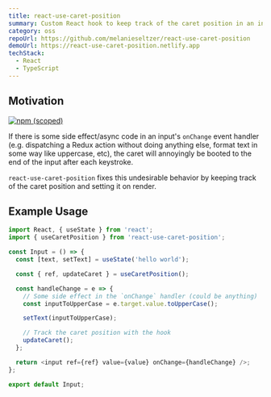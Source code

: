 ```yaml
---
title: react-use-caret-position
summary: Custom React hook to keep track of the caret position in an input.
category: oss
repoUrl: https://github.com/melanieseltzer/react-use-caret-position
demoUrl: https://react-use-caret-position.netlify.app
techStack:
  - React
  - TypeScript
---
```


## Motivation

[![npm (scoped)](https://img.shields.io/npm/v/react-use-caret-position.svg)](https://www.npmjs.com/package/react-use-caret-position)

If there is some side effect/async code in an input's `onChange` event handler (e.g. dispatching a Redux action without doing anything else, format text in some way like uppercase, etc), the caret will annoyingly be booted to the end of the input after each keystroke.

`react-use-caret-position` fixes this undesirable behavior by keeping track of the caret position and setting it on render.

## Example Usage

```js
import React, { useState } from 'react';
import { useCaretPosition } from 'react-use-caret-position';

const Input = () => {
  const [text, setText] = useState('hello world');

  const { ref, updateCaret } = useCaretPosition();

  const handleChange = e => {
    // Some side effect in the `onChange` handler (could be anything)
    const inputToUpperCase = e.target.value.toUpperCase();

    setText(inputToUpperCase);

    // Track the caret position with the hook
    updateCaret();
  };

  return <input ref={ref} value={value} onChange={handleChange} />;
};

export default Input;
```
